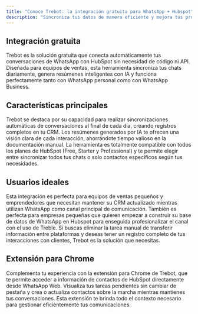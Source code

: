 ```yaml
---
title: "Conoce Trebot: la integración gratuita para WhatsApp + Hubspot"
description: "Sincroniza tus datos de manera eficiente y mejora tus procesos de ventas."
---
```


## Integración gratuita

Trebot es la solución gratuita que conecta automáticamente tus conversaciones de WhatsApp con HubSpot sin necesidad de código ni API. Diseñada para equipos de ventas, esta herramienta sincroniza tus chats diariamente, genera resúmenes inteligentes con IA y funciona perfectamente tanto con WhatsApp personal como con WhatsApp Business.

## Características principales

Trebot se destaca por su capacidad para realizar sincronizaciones automáticas de conversaciones al final de cada día, creando registros completos en tu CRM. Los resúmenes generados por IA te ofrecen una visión clara de cada interacción, ahorrándote tiempo valioso en la documentación manual. La herramienta es totalmente compatible con todos los planes de HubSpot (Free, Starter y Professional) y te permite elegir entre sincronizar todos tus chats o solo contactos específicos según tus necesidades.

## Usuarios ideales

Esta integración es perfecta para equipos de ventas pequeños y emprendedores que necesitan mantener su CRM actualizado mientras utilizan WhatsApp como canal principal de comunicación. También es perfecta para empresas pequeñas que quieren empezar a construir su base de datos de WhatsApp en Hubspot para enseguida profesionalizar el canal con el uso de Treble. Si buscas eliminar la tarea manual de transferir información entre plataformas y deseas tener un registro completo de tus interacciones con clientes, Trebot es la solución que necesitas.

## Extensión para Chrome

Complementa tu experiencia con la extensión para Chrome de Trebot, que te permite acceder a información de contactos de HubSpot directamente desde WhatsApp Web. Visualiza tus tareas pendientes sin cambiar de pestaña y crea o actualiza contactos sobre la marcha mientras mantienes tus conversaciones. Esta extensión te brinda todo el contexto necesario para gestionar eficientemente tus comunicaciones.